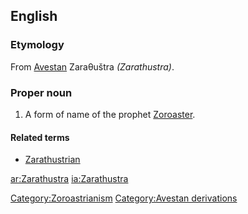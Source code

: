 ==English==
{{wikipedia}}

===Etymology===
From [[w:Avestan|Avestan]] Zaraθuštra ''(Zarathustra)''.

===Proper noun===
{{en-proper noun|-}}

# A form of name of the prophet [[Zoroaster]].

====Related terms====
*[[Zarathustrian]]

[[Category:Zoroastrianism]]
[[Category:Avestan derivations]]

[[ar:Zarathustra]]
[[ia:Zarathustra]]